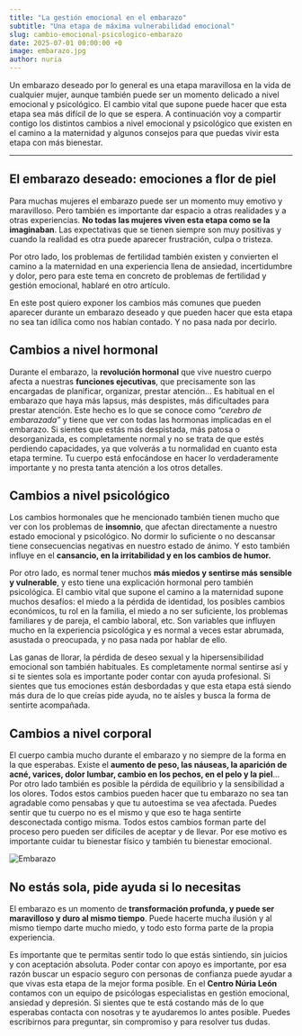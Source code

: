 ```yaml
---
title: "La gestión emocional en el embarazo"
subtitle: "Una etapa de máxima vulnerabilidad emocional"
slug: cambio-emocional-psicologico-embarazo
date: 2025-07-01 00:00:00 +0
image: embarazo.jpg
author: nuria
---
```


Un embarazo deseado por lo general es una etapa maravillosa en la vida de cualquier mujer, aunque también puede ser un momento delicado a nivel emocional y psicológico. El cambio vital que supone puede hacer que esta etapa sea más difícil de lo que se espera. A continuación voy a compartir contigo los distintos cambios a nivel emocional y psicológico que existen en el camino a la maternidad y algunos consejos para que puedas vivir esta etapa con más bienestar.

---

## El embarazo deseado: emociones a flor de piel

Para muchas mujeres el embarazo puede ser un momento muy emotivo y maravilloso. Pero también es importante dar espacio a otras realidades y a otras experiencias. **No todas las mujeres viven esta etapa como se la imaginaban**. Las expectativas que se tienen siempre son muy positivas y cuando la realidad es otra puede aparecer frustración, culpa o tristeza.

Por otro lado, los problemas de fertilidad también existen y convierten el camino a la maternidad en una experiencia llena de ansiedad, incertidumbre y dolor, pero para este tema en concreto de problemas de fertilidad y gestión emocional, hablaré en otro artículo.

En este post quiero exponer los cambios más comunes	que pueden aparecer durante un embarazo deseado y que pueden hacer que esta etapa no sea tan idílica como nos habían contado. Y no pasa nada por decirlo.

## Cambios a nivel hormonal

Durante el embarazo, la **revolución hormonal** que vive nuestro cuerpo afecta a nuestras **funciones ejecutivas**, que precisamente son las encargadas de planificar, organizar, prestar atención… Es habitual en el embarazo que haya más lapsus, más despistes, más dificultades para prestar atención. Este hecho es lo que se conoce como *“cerebro de embarazada”* y tiene que ver con todas las hormonas implicadas en el embarazo. Si sientes que estás más despistada, más patosa o desorganizada, es completamente normal y no se trata de que estés perdiendo capacidades, ya que volverás a tu normalidad en cuanto esta etapa termine. Tu cuerpo está enfocándose en hacer lo verdaderamente importante y no presta tanta atención a los otros detalles.

## Cambios a nivel psicológico

Los cambios hormonales que he mencionado también tienen mucho que ver con los problemas de **insomnio**, que afectan directamente a nuestro estado emocional y psicológico. No dormir lo suficiente o no descansar tiene consecuencias negativas en nuestro estado de ánimo. Y esto también influye en el **cansancio, en la irritabilidad y en los cambios de humor.** 

Por otro lado, es normal tener muchos **más miedos y sentirse más sensible y vulnerable**, y esto tiene una explicación hormonal pero también psicológica. El cambio vital que supone el camino a la maternidad supone muchos desafíos: el miedo a la pérdida de identidad, los posibles cambios económicos, tu rol en la familia, el miedo a no ser suficiente, los problemas familiares y de pareja, el cambio laboral, etc. Son variables que influyen mucho en la experiencia psicológica y es normal a veces estar abrumada, asustada o preocupada, y no pasa nada por hablar de ello. 

Las ganas de llorar, la pérdida de deseo sexual y la hipersensibilidad emocional son también habituales. Es completamente normal sentirse así y si te sientes sola es importante poder contar con ayuda profesional. Si sientes que tus emociones están desbordadas y que esta etapa está siendo más dura de lo que creías pide ayuda, no te aísles y busca la forma de sentirte acompañada.

## Cambios a nivel corporal

El cuerpo cambia mucho durante el embarazo y no siempre de la forma en la que esperabas. Existe el **aumento de peso, las náuseas, la aparición de acné, varices, dolor lumbar, cambio en los pechos, en el pelo y la piel**… Por otro lado también es posible la pérdida de equilibrio y la sensibilidad a los olores. Todos estos cambios pueden hacer que tu embarazo no sea tan agradable como pensabas y que tu autoestima se vea afectada. Puedes sentir que tu cuerpo no es el mismo y que eso te haga sentirte desconectada contigo misma. Todos estos cambios forman parte del proceso pero pueden ser difíciles de aceptar y de llevar. Por ese motivo es importante cuidar tu bienestar físico y también tu bienestar emocional.


![Embarazo](embarazo2.jpg)

## No estás sola, pide ayuda si lo necesitas

El embarazo es un momento de **transformación profunda, y puede ser maravilloso y duro al mismo tiempo**. Puede hacerte mucha ilusión y al mismo tiempo darte mucho miedo, y todo esto forma parte de la propia experiencia. 

Es importante que te permitas sentir todo lo que estás sintiendo, sin juicios y con aceptación absoluta. Poder contar con apoyo es importante, por esa razón buscar un espacio seguro con personas de confianza puede ayudar a que vivas esta etapa de la mejor forma posible. En el **Centro Núria León** contamos con un equipo de psicólogas especialistas en gestión emocional, ansiedad y depresión. Si sientes que te está costando más de lo que esperabas contacta con nosotras y te ayudaremos lo antes posible. Puedes escribirnos para preguntar, sin compromiso y para resolver tus dudas.


